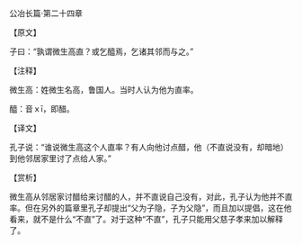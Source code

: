 

公冶长篇·第二十四章

【原文】

子曰：“孰谓微生高直？或乞醯焉，乞诸其邻而与之。”

【注释】

微生高：姓微生名高，鲁国人。当时人认为他为直率。

醯：音ｘī，即醋。

【译文】

孔子说：“谁说微生高这个人直率？有人向他讨点醋，他（不直说没有，却暗地）到他邻居家里讨了点给人家。”

【赏析】

微生高从邻居家讨醋给来讨醋的人，并不直说自己没有，对此，孔子认为他并不直率。但在另外的篇章里孔子却提出“父为子隐，子为父隐”，而且加以提倡，这在他看来，就不是什么“不直”了。对于这种“不直”，孔子只能用父慈子孝来加以解释了。

